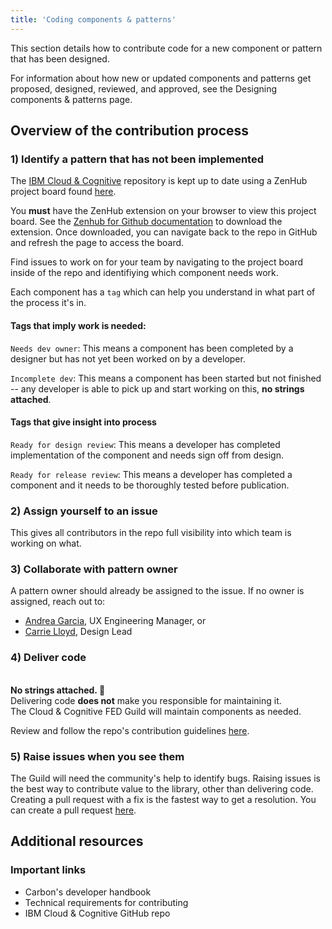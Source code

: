 ```yaml
---
title: 'Coding components & patterns'
---
```



<PageDescription>

This section details how to contribute code for a new component or pattern that has been designed.

</PageDescription>

<InlineNotification kind="info">

For information about how new or updated components and patterns get proposed, designed, 
reviewed, and approved, see the <Link to="/contributing/designing-components-patterns/overview">Designing components & patterns</Link> page.

</InlineNotification>


## Overview of the contribution process

### 1) Identify a pattern that has not been implemented
The [IBM Cloud & Cognitive](https://github.com/carbon-design-system/ibm-cloud-cognitive) repository is kept up to date using a ZenHub project board found [here](https://github.com/carbon-design-system/ibm-cloud-cognitive/issues#workspaces/development-602c6543cd8ba2001cb5ed88/board?repos=272755937).

<InlineNotification kind="info">

You <strong>must</strong> have the ZenHub extension on your browser to view this project board. See the [Zenhub for Github documentation](https://www.zenhub.com/?utm_source=google&utm_medium=cpc&utm_campaign=P%20-%20Search%20-%20Brand&utm_term=zenhub&utm_content=&hsa_acc=8479887336&hsa_cam=10773952283&hsa_grp=105770836683&hsa_ad=454694631793&hsa_src=g&hsa_tgt=kwd-347084789249&hsa_kw=zenhub&hsa_mt=p&hsa_net=adwords&hsa_ver=3&gclid=Cj0KCQiAst2BBhDJARIsAGo2ldUySzDtmlvAlrmhyGbmYfEqGfxXR7ttauzQ_N72xUDI6GDMej2W1x0aAvLoEALw_wcB) to download the extension. Once downloaded, you can navigate back to the repo in GitHub and refresh the page to access the board.

</InlineNotification>

Find issues to work on for your team by navigating to the project board inside of the repo and identifiying which component needs work. 

Each component has a `tag` which can help you understand in what part of the process it's in. 

#### Tags that imply work is needed:


`Needs dev owner`: This means a component has been completed by a designer but has not yet been worked on by a developer.

`Incomplete dev`: This means a component has been started but not finished -- any developer is able to pick up and start working on this, <strong>no strings attached</strong>.


#### Tags that give insight into process


`Ready for design review`: This means a developer has completed implementation of the component and needs sign off from design.

`Ready for release review`: This means a developer has completed a component and it needs to be thoroughly tested before publication.


### 2) Assign yourself to an issue
This gives all contributors in the repo full visibility into which team is working on what.

### 3) Collaborate with pattern owner
A pattern owner should already be assigned to the issue. If no owner is assigned, reach out to:

- [Andrea Garcia](https://w3.ibm.com/bluepages/profile.html?uid=4G0746897), UX Engineering Manager, or 
- [Carrie Lloyd](https://w3.ibm.com/bluepages/profile.html?uid=2D1739897), Design Lead

### 4) Deliver code
<br />
<strong>No strings attached. 🎉</strong><br />
Delivering code <b>does not</b> make you responsible for maintaining it.<br />
The Cloud & Cognitive FED Guild will maintain components as needed.

Review and follow the repo's contribution guidelines [here](https://github.com/carbon-design-system/ibm-cloud-cognitive/blob/master/.github/CONTRIBUTING.md). 

### 5) Raise issues when you see them
The Guild will need the community's help to identify bugs. Raising issues is the best way to contribute value to the library, other than delivering code.
Creating a pull request with a fix is the fastest way to get a resolution. You can create a pull request [here](https://github.com/carbon-design-system/ibm-cloud-cognitive/pulls).

## Additional resources

### Important links

- <Link href="https://github.com/carbon-design-system/carbon/blob/master/docs/developer-handbook.md">Carbon's developer handbook</Link>
- <Link href="https://github.com/carbon-design-system/ibm-cloud-cognitive/blob/master/.github/CONTRIBUTING.md">Technical requirements for contributing</Link>
- <Link href="https://github.com/carbon-design-system/ibm-cloud-cognitive/">IBM Cloud & Cognitive GitHub repo</Link>
